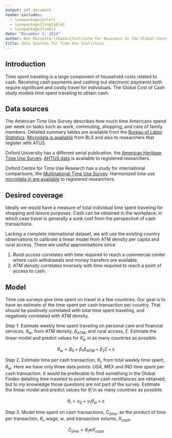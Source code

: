```yaml
---
output: pdf_document
header-includes: 
  - \usepackage{euler}
  - \usepackage{longtable}
  - \usepackage{times}
date: "December 2, 2014"
author: Ben Mazzotta \thanks{Institute for Business in the Global Context (IBGC), The Fletcher School, Tufts University. 160 Packard Ave, Medford MA 02155.}
title: Data Sources for Time Use Statistics
---
```


## Introduction

Time spent traveling is a large component of household costs related to cash. Receiving cash payments and cashing out electronic payments both require significant and costly travel for individuals. The Global Cost of Cash study models time spent traveling to obtain cash.

## Data sources

The American Time Use Survey describes how much time Americans spend per week on tasks such as work, commuting, shopping, and care of family members. Detailed summary tables are available from the [Bureau of Labor Statistics](http://www.bls.gov/tus/tables.htm). [Microdata is available](http://www.bls.gov/tus/datafiles_2013.htm) from BLS and also to researchers that register with ATUS.

Oxford University has a different serial publication, the [American Heritage Time Use Survey](http://www.timeuse.org/ahtus). [AHTUS data](http://www.timeuse.org/ahtus/data) is available to registered researchers. 

Oxford Centre for Time Use Research has a study for international comparisons, the [Multinational Time Use Survey](http://www.timeuse.org/mtus). Harmonized time use [microdata in are available](http://www.timeuse.org/mtus/access) to registered researchers.

## Desired coverage

Ideally we would have a measure of total individual time spent traveling for shopping and leisure purposes. Cash can be obtained in the workplace; in which case travel is generally a sunk cost from the perspective of cash transactions.

Lacking a complete international dataset, we will use the existing country observations to calibrate a linear model from ATM density per capita and rural access. These are useful approximations since\ldots

1. *Rural access* correlates with time required to reach a commercial center where cash withdrawals and money transfers are available.
2. *ATM density* correlates inversely with time required to reach a point of access to cash.

## Model

Time use surveys give time spent on travel in a few countries. Our goal is to have an estimate of the time spent per cash transaction per country. That should be positively correlated with total time spent traveling, and negatively correlated with ATM density.

Step 1. Estimate weekly time spent traveling on personal care and financial services, $\theta_w$, from ATM density, $\Delta_{ATM}$, and rural access, $\xi$. Estimate the linear model and predict values for $\hat \theta_w$ in as many countries as possible.

$$
\theta_w = \beta_0 + \beta_1 \Delta_{ATM} + \beta_2 \xi + \varepsilon
$$

Step 2. Estimate time per cash transaction, $\theta_i$, from total weekly time spent, $\theta_w$. Here we have only three data points: USA, MEX and IND time spent per cash transaction. It would be preferable to find something in the Global Findex detailing time traveled to point where cash remittances are obtained; but to my knowledge those questions are not part of the survey. Estimate the linear model and predict values for $\hat \theta_i$ in as many countries as possible.

$$
\theta_i = \gamma_0 + \gamma_1 \theta_w + \varepsilon
$$

Step 3.  Model time spent on cash transactions, $C_{time}$, as the product of time per transaction, $\theta_i$, wage, $w$, and transaction volume, $X_{cash}$.

$$
C_{time} = \theta_i w X_{cash}
$$